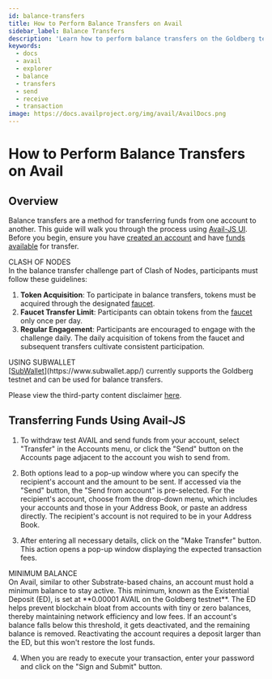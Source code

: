 ```yaml
---
id: balance-transfers
title: How to Perform Balance Transfers on Avail
sidebar_label: Balance Transfers
description: 'Learn how to perform balance transfers on the Goldberg testnet.'
keywords:
  - docs
  - avail
  - explorer
  - balance
  - transfers
  - send
  - receive
  - transaction
image: https://docs.availproject.org/img/avail/AvailDocs.png
---
```


# How to Perform Balance Transfers on Avail

## Overview

Balance transfers are a method for transferring funds from one account to another. This guide will walk you through the process using [<ins>Avail-JS UI</ins>](https://goldberg.avail.tools/). Before you begin, ensure you have [<ins>created an account</ins>](/docs/end-user-guide/accounts) and have [<ins>funds available</ins>](/docs/end-user-guide/faucet) for transfer.

<Callout type="info">
CLASH OF NODES<br/>
In the balance transfer challenge part of Clash of Nodes, participants must follow these guidelines:

1. **Token Acquisition**: To participate in balance transfers, tokens must be acquired through the designated [<ins>faucet</ins>](/docs/end-user-guide/faucet).
2. **Faucet Transfer Limit**: Participants can obtain tokens from the [<ins>faucet</ins>](/docs/end-user-guide/faucet) only once per day.
3. **Regular Engagement**: Participants are encouraged to engage with the challenge daily. The daily acquisition of tokens from the faucet and subsequent transfers cultivate consistent participation.
</Callout>

<Callout>
USING SUBWALLET<br/>
[<ins>SubWallet</ins>](https://www.subwallet.app/) currently supports the Goldberg testnet and can be used for balance transfers.

Please view the third-party content disclaimer [<ins>here</ins>](https://github.com/availproject/availproject.github.io/blob/main/CONTENT_DISCLAIMER.md).
</Callout>

## Transferring Funds Using Avail-JS

1. To withdraw test AVAIL and send funds from your account, select "Transfer" in the Accounts menu, or click the "Send" button on the Accounts page adjacent to the account you wish to send from.

2. Both options lead to a pop-up window where you can specify the recipient's account and the amount to be sent. If accessed via the "Send" button, the "Send from account" is pre-selected. For the recipient's account, choose from the drop-down menu, which includes your accounts and those in your Address Book, or paste an address directly. The recipient's account is not required to be in your Address Book.

3. After entering all necessary details, click on the "Make Transfer" button. This action opens a pop-up window displaying the expected transaction fees.

<Callout type="info">
MINIMUM BALANCE<br/>
On Avail, similar to other Substrate-based chains, an account must hold a minimum balance to stay active. This minimum, known as the Existential Deposit (ED), is set at **0.00001 AVAIL on the Goldberg testnet**. The ED helps prevent blockchain bloat from accounts with tiny or zero balances, thereby maintaining network efficiency and low fees. If an account's balance falls below this threshold, it gets deactivated, and the remaining balance is removed. Reactivating the account requires a deposit larger than the ED, but this won't restore the lost funds.
</Callout>

4. When you are ready to execute your transaction, enter your password and click on the "Sign and Submit" button.
